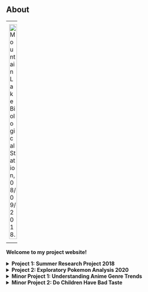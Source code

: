 

## **About** 




---
<center>

![ Mountain Lake Biological Station, 08/09/2018.](C:\Users\laryl\Documents\Independent-Projects-\img\IMG-0380.JPG){#id .class width=45% height=45%}

</center>

---

**Welcome to my project website!** 

<details>
<summary><b> Project 1: Summer Research Project 2018 </b></summary>
* Investigated how movement affects forked fungus beetle social network position. 
</details>

<details>
<summary><b> Project 2: Exploratory Pokemon Analysis 2020 </b></summary>
* Explored data visualization using pokemon gaming data.
</details>

<details>
<summary><b> Minor Project 1: Understanding Anime Genre Trends </b></summary>
* Examined popularity of anime genres. 
</details>

<details>
<summary><b> Minor Project 2: Do Children Have Bad Taste </b></summary>
* Explored how tv show ratings differ across age categories.
</details>
